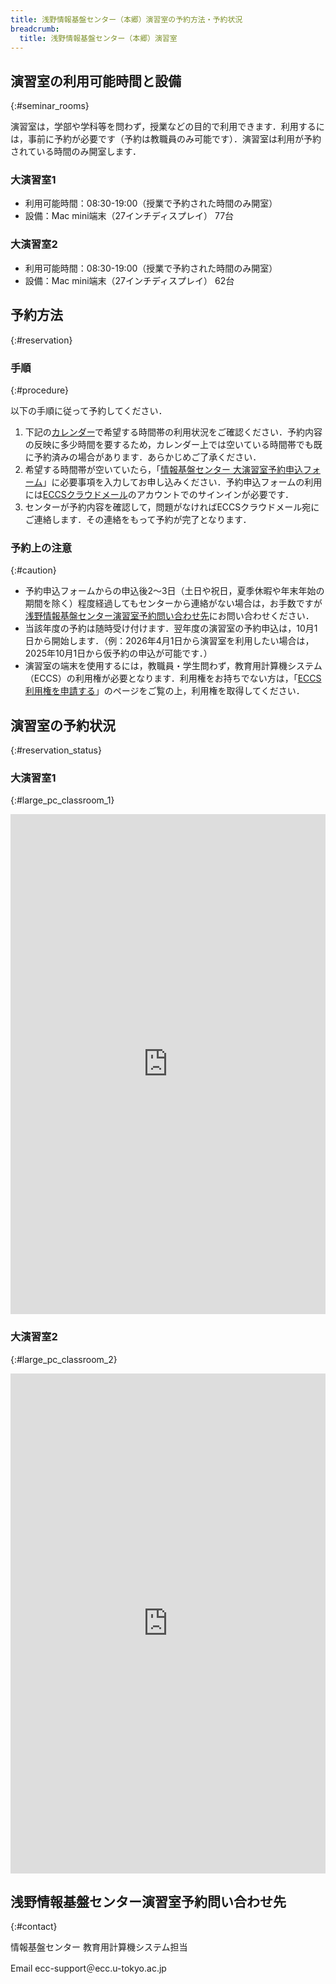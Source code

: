 ```yaml
---
title: 浅野情報基盤センター（本郷）演習室の予約方法・予約状況
breadcrumb:
  title: 浅野情報基盤センター（本郷）演習室
---
```



<WwweccEol systemName="ECCS端末"/>

## 演習室の利用可能時間と設備
{:#seminar_rooms}

演習室は，学部や学科等を問わず，授業などの目的で利用できます．利用するには，事前に予約が必要です（予約は教職員のみ可能です）．演習室は利用が予約されている時間のみ開室します．

### 大演習室1

- 利用可能時間：08:30-19:00（授業で予約された時間のみ開室）
- 設備：Mac mini端末（27インチディスプレイ） 77台

### 大演習室2

- 利用可能時間：08:30-19:00（授業で予約された時間のみ開室）
- 設備：Mac mini端末（27インチディスプレイ） 62台

## 予約方法
{:#reservation}

### 手順
{:#procedure}

以下の手順に従って予約してください．

1. 下記の[カレンダー](#reservation_status)で希望する時間帯の利用状況をご確認ください．予約内容の反映に多少時間を要するため，カレンダー上では空いている時間帯でも既に予約済みの場合があります．あらかじめご了承ください．
1. 希望する時間帯が空いていたら，「[情報基盤センター 大演習室予約申込フォーム](https://goo.gl/forms/dOnUJvxJXBu1KqHu2)」に必要事項を入力してお申し込みください．予約申込フォームの利用には[ECCSクラウドメール](/google/)のアカウントでのサインインが必要です．
1. センターが予約内容を確認して，問題がなければECCSクラウドメール宛にご連絡します．その連絡をもって予約が完了となります．

### 予約上の注意
{:#caution}

- 予約申込フォームからの申込後2〜3日（土日や祝日，夏季休暇や年末年始の期間を除く）程度経過してもセンターから連絡がない場合は，お手数ですが[浅野情報基盤センター演習室予約問い合わせ先](#contact)にお問い合わせください．
- 当該年度の予約は随時受け付けます．翌年度の演習室の予約申込は，10月1日から開始します．（例：2026年4月1日から演習室を利用したい場合は，2025年10月1日から仮予約の申込が可能です．）
- 演習室の端末を使用するには，教職員・学生問わず，教育用計算機システム（ECCS）の利用権が必要となります．利用権をお持ちでない方は，「[ECCS利用権を申請する](/eccs/overview/right-application/)」のページをご覧の上，利用権を取得してください．

## 演習室の予約状況
{:#reservation_status}

### 大演習室1
{:#large_pc_classroom_1}

<div class="iframe-container" style="--aspect-ratio: 75%;">
    <iframe src="https://calendar.google.com/calendar/embed?src=g.ecc.u-tokyo.ac.jp_jjadeh3nth38ns4g9bjqdbjabg%40group.calendar.google.com&ctz=Asia%2FTokyo" width="100%" height="800" style="border: 0;" frameborder="0"></iframe>
</div>

### 大演習室2
{:#large_pc_classroom_2}

<div class="iframe-container" style="--aspect-ratio: 75%;">
    <iframe src="https://calendar.google.com/calendar/embed?src=g.ecc.u-tokyo.ac.jp_u7853f2vgh4sprqktmaq0q5rqc%40group.calendar.google.com&ctz=Asia%2FTokyo" width="100%" height="800" style="border: 0;" frameborder="0"></iframe>
</div>

## 浅野情報基盤センター演習室予約問い合わせ先
{:#contact}

情報基盤センター 教育用計算機システム担当

Email ecc-support＠ecc.u-tokyo.ac.jp
